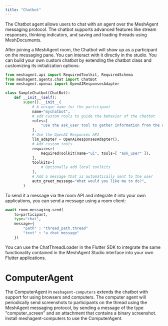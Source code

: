 ```yaml
---
title: "Chatbot"
---
```


The Chatbot agent allows users to chat with an agent over the MeshAgent messaging protocol. The chatbot supports advanced features like stream responses, thinking indicators, and saving
and loading threads using MeshDocuments.

After joining a MeshAgent room, the Chatbot will show up as a participant on the messaging pane. You can interact with it directly in the studio. You can build your own
custom chatbot by extending the chatbot class and customizing its initialization options:

```python Python
from meshagent.api import RequiredToolkit, RequiredSchema
from meshagent.agents.chat import ChatBot
from meshagent.openai import OpenAIResponsesAdapter

class SampleChatbot(ChatBot):
    def __init__(self):
        super().__init__(
            # A unique name for the participant
            name="mychatbot",
            # add custom rools to guide the behavior of the chatbot
            rules=[
                "use the ask_user tool to gather information from the user",
            ],
            # Use the OpenAI Responses API
            llm_adapter = OpenAIResponsesAdapter(),
            # Add custom tools
            requires=[
                RequiredToolkit(name="ui", tools=[ "ask_user" ]),
            ],
            toolkits=[
                # Optionally add local toolkits
            ],
            # Add a message that is automatically sent to the user
            auto_greet_message="What would you like me to do?",
        )

```

To send it a message via the room API and integrate it into your own applications, you can send a message using a room client:

```python Python
await room.messaging.send(
    to=participant, 
    type="chat",
    message={
        "path" : "thread_path.thread"
        "text" : "a chat message" 
    })
```

You can use the ChatThreadLoader in the Flutter SDK to integrate the same functionality contained in the MeshAgent Studio interface into your own Flutter applications.

# ComputerAgent

The ComputerAgent in ```meshagent-computers``` extends the chatbot with support for using browsers and computers. The computer agent will periodically send screenshots to participants on the
thread using the MeshAgent messaging protocol, by sending a message of the type "computer_screen" and an attachment that contains a binary screenshot. Install
meshagent-computers to use the ComputerAgent.